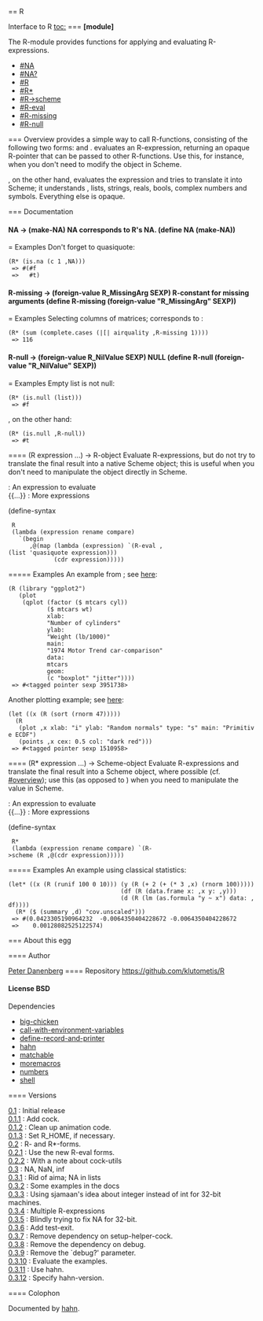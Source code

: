 == R

Interface to R
[[toc:]]
=== {{R}}
'''[module]''' {{R}}

The R-module provides functions for applying and evaluating
R-expressions.
* [[#NA]]
* [[#NA?]]
* [[#R]]
* [[#R*]]
* [[#R->scheme]]
* [[#R-eval]]
* [[#R-missing]]
* [[#R-null]]
=== Overview
{{R}} provides a simple way to call R-functions, consisting of the following two forms: {{R}} and {{R*}}. {{R}} evaluates an R-expression, returning an opaque R-pointer that can be passed to other R-functions. Use this, for instance, when you don't need to modify the object in Scheme.


{{R*}}, on the other hand, evaluates the expression and tries to translate it into Scheme; it understands {{NULL}}, lists, strings, reals, bools, complex numbers and symbols. Everything else is opaque.


=== Documentation
==== {{NA}}
<constant>NA → (make-NA)</constant>
NA corresponds to R's NA.
<enscript highlight="scheme">(define NA (make-NA))
</enscript>
===== Examples
Don't forget to quasiquote:
 (R* (is.na (c 1 ,NA)))
  => #(#f
  =>   #t)
 
==== {{R-missing}}
<constant>R-missing → (foreign-value R_MissingArg SEXP)</constant>
R-constant for missing arguments
<enscript highlight="scheme">(define R-missing (foreign-value "R_MissingArg" SEXP))
</enscript>
===== Examples
Selecting columns of matrices; corresponds to {{sum(complete.cases(airquality[, -1]))}}:
 (R* (sum (complete.cases (|[| airquality ,R-missing 1))))
  => 116
 
==== {{R-null}}
<constant>R-null → (foreign-value R_NilValue SEXP)</constant>
NULL
<enscript highlight="scheme">(define R-null (foreign-value "R_NilValue" SEXP))
</enscript>
===== Examples
Empty list is not null:
 (R* (is.null (list)))
  => #f
 
{{NULL}}, on the other hand:
 (R* (is.null ,R-null))
  => #t
 
==== {{R}}
<syntax>(R expression ...) → R-object</syntax>
Evaluate R-expressions, but do not try to translate the final
result into a native Scheme object; this is useful when you don't need
to manipulate the object directly in Scheme.
; {{expression}} : An expression to evaluate
; {{...}} : More expressions
<enscript highlight="scheme">(define-syntax
  R
  (lambda (expression rename compare)
    `(begin
       ,@(map (lambda (expression) `(R-eval ,(list 'quasiquote expression)))
              (cdr expression)))))
</enscript>
===== Examples
An example from {{ggplot2}}; see [[https://raw.github.com/klutometis/R/master/doc/ggplot.png|here]]:
 (R (library "ggplot2")
    (plot
     (qplot (factor ($ mtcars cyl))
            ($ mtcars wt)
            xlab:
            "Number of cylinders"
            ylab:
            "Weight (lb/1000)"
            main:
            "1974 Motor Trend car-comparison"
            data:
            mtcars
            geom:
            (c "boxplot" "jitter"))))
  => #<tagged pointer sexp 3951738>
 
Another plotting example; see [[https://raw.github.com/klutometis/R/master/doc/plot.png|here]]:
 (let ((x (R (sort (rnorm 47)))))
   (R
    (plot ,x xlab: "i" ylab: "Random normals" type: "s" main: "Primitive ECDF")
    (points ,x cex: 0.5 col: "dark red")))
  => #<tagged pointer sexp 1510958>
 
==== {{R*}}
<syntax>(R* expression ...) → Scheme-object</syntax>
Evaluate R-expressions and translate the final result into a
Scheme object, where possible (cf. [[#overview]]); use this (as opposed
to {{R}}) when you need to manipulate the value in Scheme.
; {{expression}} : An expression to evaluate
; {{...}} : More expressions
<enscript highlight="scheme">(define-syntax
  R*
  (lambda (expression rename compare) `(R->scheme (R ,@(cdr expression)))))
</enscript>
===== Examples
An example using classical statistics:
 (let* ((x (R (runif 100 0 10))) (y (R (+ 2 (+ (* 3 ,x) (rnorm 100)))))
                                 (df (R (data.frame x: ,x y: ,y)))
                                 (d (R (lm (as.formula "y ~ x") data: ,df))))
   (R* ($ (summary ,d) "cov.unscaled")))
  => #(0.0423305190964232  -0.0064350404228672 -0.0064350404228672
  =>    0.00128082525122574)
 
=== About this egg

==== Author

[[/users/klutometis|Peter Danenberg]]
==== Repository
[[https://github.com/klutometis/R]]
==== License
BSD
==== Dependencies
* [[big-chicken]]
* [[call-with-environment-variables]]
* [[define-record-and-printer]]
* [[hahn]]
* [[matchable]]
* [[moremacros]]
* [[numbers]]
* [[shell]]

==== Versions
; [[https://github.com/klutometis/R/releases/tag/0.1|0.1]] : Initial release
; [[https://github.com/klutometis/R/releases/tag/0.1.1|0.1.1]] : Add cock.
; [[https://github.com/klutometis/R/releases/tag/0.1.2|0.1.2]] : Clean up animation code.
; [[https://github.com/klutometis/R/releases/tag/0.1.3|0.1.3]] : Set R_HOME, if necessary.
; [[https://github.com/klutometis/R/releases/tag/0.2|0.2]] : R- and R*-forms.
; [[https://github.com/klutometis/R/releases/tag/0.2.1|0.2.1]] : Use the new R-eval forms.
; [[https://github.com/klutometis/R/releases/tag/0.2.2|0.2.2]] : With a note about cock-utils
; [[https://github.com/klutometis/R/releases/tag/0.3|0.3]] : NA, NaN, inf
; [[https://github.com/klutometis/R/releases/tag/0.3.1|0.3.1]] : Rid of aima; NA in lists
; [[https://github.com/klutometis/R/releases/tag/0.3.2|0.3.2]] : Some examples in the docs
; [[https://github.com/klutometis/R/releases/tag/0.3.3|0.3.3]] : Using sjamaan's idea about integer instead of int for 32-bit machines.
; [[https://github.com/klutometis/R/releases/tag/0.3.4|0.3.4]] : Multiple R-expressions
; [[https://github.com/klutometis/R/releases/tag/0.3.5|0.3.5]] : Blindly trying to fix NA for 32-bit.
; [[https://github.com/klutometis/R/releases/tag/0.3.6|0.3.6]] : Add test-exit.
; [[https://github.com/klutometis/R/releases/tag/0.3.7|0.3.7]] : Remove dependency on setup-helper-cock.
; [[https://github.com/klutometis/R/releases/tag/0.3.8|0.3.8]] : Remove the dependency on debug.
; [[https://github.com/klutometis/R/releases/tag/0.3.9|0.3.9]] : Remove the `debug?' parameter.
; [[https://github.com/klutometis/R/releases/tag/0.3.10|0.3.10]] : Evaluate the examples.
; [[https://github.com/klutometis/R/releases/tag/0.3.11|0.3.11]] : Use hahn.
; [[https://github.com/klutometis/R/releases/tag/0.3.12|0.3.12]] : Specify hahn-version.
==== Colophon

Documented by [[/egg/hahn|hahn]].